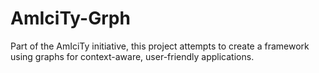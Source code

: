 <!-- ---------------------------------------------
Copyright (C) 2013 Andrei Olaru and contributors (see AUTHORS).

This file is part of AmIciTy-Grph.

AmIciTy-Grph is free software: you can redistribute it and/or modify it under the terms of the GNU General Public License as published by the Free Software Foundation, either version 3 of the License, or any later version.

AmIciTy-Grph is distributed in the hope that it will be useful, but WITHOUT ANY WARRANTY; without even the implied warranty of MERCHANTABILITY or FITNESS FOR A PARTICULAR PURPOSE.  See the GNU General Public License for more details.

You should have received a copy of the GNU General Public License along with AmIciTy-Grph.  If not, see <http://www.gnu.org/licenses/>.
--------------------------------------------- -->
= AmIciTy-Grph =


Part of the AmIciTy initiative, this project attempts to create a framework using graphs for context-aware, user-friendly applications.
